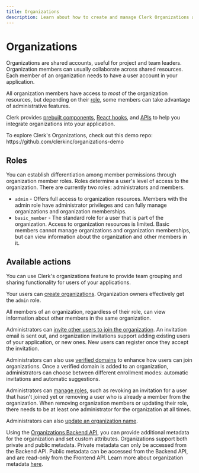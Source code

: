 ```yaml
---
title: Organizations
description: Learn about how to create and manage Clerk Organizations and their members.
---
```


# Organizations

Organizations are shared accounts, useful for project and team leaders. Organization members can usually collaborate across shared resources. Each member of an organization needs to have a user account in your application. 

All organization members have access to *most* of the organization resources, but depending on their [role](#roles), some members can take advantage of administrative features.

Clerk provides [prebuilt components](/docs/components/overview), [React hooks](/docs/references/react/use-organization), and [APIs](/docs/references/javascript/organization/organization) to help you integrate organizations into your application.

<Callout type="info">
  To explore Clerk's Organizations, check out this demo repo:
  https://github.com/clerkinc/organizations-demo
</Callout>

## Roles 

You can establish differentiation among member permissions through organization member roles. Roles determine a user's level of access to the organization. There are currently two roles: administrators and members.

- `admin` - Offers full access to organization resources. Members with the admin role have administrator privileges and can fully manage organizations and organization memberships.
- `basic_member` - The standard role for a user that is part of the organization. Access to organization resources is limited. Basic members cannot manage organizations and organization memberships, but can view information about the organization and other members in it.

## Available actions

You can use Clerk's organizations feature to provide team grouping and sharing functionality for users of your applications.

Your users can [create organizations](/docs/organizations/creating-organizations). Organization owners effectively get the `admin` role.

All members of an organization, regardless of their role, can view information about other members in the same organization.

Administrators can [invite other users to join the organization](/docs/organizations/inviting-users). An invitation email is sent out, and organization invitations support adding existing users of your application, or new ones. New users can register once they accept the invitation.

Administrators can also use [verified domains](/docs/organizations/verified-domains) to enhance how users can join organizations. Once a verified domain is added to an organization, administrators can choose between different enrollment modes: automatic invitations and automatic suggestions.

Administrators can [manage roles](/docs/organizations/managing-roles), such as revoking an invitation for a user that hasn't joined yet or removing a user who is already a member from the organization. When removing organization members or updating their role, there needs to be at least one administrator for the organization at all times.

Administrators can also [update an organization name](/docs/organizations/updating-organizations). 

Using the [Organizations Backend API](https://clerk.com/docs/reference/backend-api/tag/Organizations), you can provide additional metadata for the organization and set custom attributes. Organizations support both private and public metadata. Private metadata can only be accessed from the Backend API. Public metadata can be accessed from the Backend API, and are read-only from the Frontend API. Learn more about organization metadata [here](/docs/organizations/metadata).

